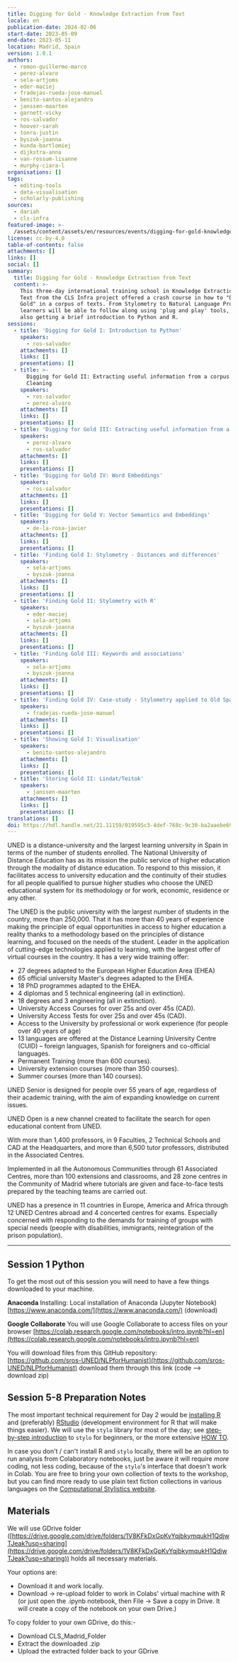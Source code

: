 ```yaml
---
title: Digging for Gold - Knowledge Extraction from Text
locale: en
publication-date: 2024-02-06
start-date: 2023-05-09
end-date: 2023-05-11
location: Madrid, Spain
version: 1.0.1
authors:
  - remon-guillermo-marco
  - perez-alvaro
  - sela-artjoms
  - eder-maciej
  - fradejas-rueda-jose-manuel
  - benito-santos-alejandro
  - janssen-maarten
  - garnett-vicky
  - ros-salvador
  - hoover-sarah
  - tonra-justin
  - byszuk-joanna
  - kunda-bartlomiej
  - dijkstra-anna
  - van-rossum-lisanne
  - murphy-ciara-l
organisations: []
tags:
  - editing-tools
  - data-visualisation
  - scholarly-publishing
sources:
  - dariah
  - cls-infra
featured-image: >-
  /assets/content/assets/en/resources/events/digging-for-gold-knowledge-extraction-from-text/featured-image.jpg
license: cc-by-4.0
table-of-contents: false
attachments: []
links: []
social: []
summary:
  title: Digging for Gold - Knowledge Extraction from Text
  content: >-
    This three-day international training school in Knowledge Extraction from
    Text from the CLS Infra project offered a crash course in how to "Dig for
    Gold" in a corpus of texts. From Stylometry to Natural Language Processing,
    learners will be able to follow along using 'plug and play' tools, while
    also getting a brief introduction to Python and R.
sessions:
  - title: 'Digging for Gold I: Introduction to Python'
    speakers:
      - ros-salvador
    attachments: []
    links: []
    presentations: []
  - title: >-
      Digging for Gold II: Extracting useful information from a corpus pt1 -
      Cleaning
    speakers:
      - ros-salvador
      - perez-alvaro
    attachments: []
    links: []
    presentations: []
  - title: 'Digging for Gold III: Extracting useful information from a corpus pt2'
    speakers:
      - perez-alvaro
      - ros-salvador
    attachments: []
    links: []
    presentations: []
  - title: 'Digging for Gold IV: Word Embeddings'
    speakers:
      - ros-salvador
    attachments: []
    links: []
    presentations: []
  - title: 'Digging for Gold V: Vector Semantics and Embeddings'
    speakers:
      - de-la-rosa-javier
    attachments: []
    links: []
    presentations: []
  - title: 'Finding Gold I: Stylometry - Distances and differences'
    speakers:
      - sela-artjoms
      - byszuk-joanna
    attachments: []
    links: []
    presentations: []
  - title: 'Finding Gold II: Stylometry with R'
    speakers:
      - eder-maciej
      - sela-artjoms
      - byszuk-joanna
    attachments: []
    links: []
    presentations: []
  - title: 'Finding Gold III: Keywords and associations'
    speakers:
      - sela-artjoms
      - byszuk-joanna
    attachments: []
    links: []
    presentations: []
  - title: 'Finding Gold IV: Case-study - Stylometry applied to Old Spanish Poetry'
    speakers:
      - fradejas-rueda-jose-manuel
    attachments: []
    links: []
    presentations: []
  - title: 'Showing Gold I: Visualisation'
    speakers:
      - benito-santos-alejandro
    attachments: []
    links: []
    presentations: []
  - title: 'Storing Gold II: Lindat/Teitok'
    speakers:
      - janssen-maarten
    attachments: []
    links: []
    presentations: []
translations: []
doi: https://hdl.handle.net/21.11159/019595c3-4def-768c-9c30-ba2aaebe69c1
---
```

<Disclosure title="About the Local Host - UNED">
  UNED is a distance-university and the largest learning university in Spain in terms of the number
  of students enrolled. The National University of Distance Education has as its mission the public
  service of higher education through the modality of distance education. To respond to this
  mission, it facilitates access to university education and the continuity of their studies for all
  people qualified to pursue higher studies who choose the UNED educational system for its
  methodology or for work, economic, residence or any other.

  The UNED is the public university with the largest number of students in the country, more than
  250,000. That it has more than 40 years of experience making the principle of equal opportunities
  in access to higher education a reality thanks to a methodology based on the principles of
  distance learning, and focused on the needs of the student. Leader in the application of
  cutting-edge technologies applied to learning, with the largest offer of virtual courses in the
  country. It has a very wide training offer:

  * 27 degrees adapted to the European Higher Education Area (EHEA)
  * 65 official university Master's degrees adapted to the EHEA.
  * 18 PhD programmes adapted to the EHEA.
  * 4 diplomas and 5 technical engineering (all in extinction).
  * 18 degrees and 3 engineering (all in extinction).
  * University Access Courses for over 25s and over 45s (CAD).
  * University Access Tests for over 25s and over 45s (CAD).
  * Access to the University by professional or work experience (for people over 40 years of age)
  * 13 languages are offered at the Distance Learning University Centre (CUID) – foreign languages,
    Spanish for foreigners and co-official languages.
  * Permanent Training (more than 600 courses).
  * University extension courses (more than 350 courses).
  * Summer courses (more than 140 courses).

  UNED Senior is designed for people over 55 years of age, regardless of their academic training,
  with the aim of expanding knowledge on current issues.

  UNED Open is a new channel created to facilitate the search for open educational content from
  UNED.

  With more than 1,400 professors, in 9 Faculties, 2 Technical Schools and CAD at the Headquarters,
  and more than 6,500 tutor professors, distributed in the Associated Centres.

  Implemented in all the Autonomous Communities through 61 Associated Centres, more than 100
  extensions and classrooms, and 28 zone centres in the Community of Madrid where tutorials are
  given and face-to-face tests prepared by the teaching teams are carried out.

  UNED has a presence in 11 countries in Europe, America and Africa through 12 UNED Centres abroad
  and 4 concerted centres for exams. Especially concerned with responding to the demands for
  training of groups with special needs (people with disabilities, immigrants, reintegration of the
  prison population).

  ---

  ## Session 1 Python

  To get the most out of this session you will need to have a few things downloaded to your machine.

  **Anaconda**
  Installing: Local installation of Anaconda (Jupyter Notebook)
  [https://www.anaconda.com/](https://www.anaconda.com/) (download)

  **Google Collaborate**
  You will use Google Collaborate to access files on your browser
  [https://colab.research.google.com/notebooks/intro.ipynb?hl=en](https://colab.research.google.com/notebooks/intro.ipynb?hl=en)

  You will download files from this GitHub repository:
  [https://github.com/sros-UNED/NLPforHumanist](https://github.com/sros-UNED/NLPforHumanist) download them through this link (code —> download zip)

  ## Session 5-8 Preparation Notes

  The most important technical requirement for Day 2 would be [installing
  R](https://cloud.r-project.org/) and (preferably)
  [RStudio](https://posit.co/download/rstudio-desktop/) (development environment for R that will
  make things easier). We will use the `stylo` library for most of the day; see [step-by-step
  introduction](https://computationalstylistics.github.io/stylo_nutshell/#) to `stylo` for beginners,
  or the more extensive [HOW
  TO](https://github.com/computationalstylistics/stylo_howto/blob/master/stylo_howto.pdf).

  In case you don't / can't install R and `stylo` locally, there will be an option to run analysis
  from Colaboratory notebooks, just be aware it will require *more* coding, not less coding, because
  of the `stylo`'s interface that doesn't work in Colab.  You are free to bring your own collection of
  texts to the workshop, but you can find more ready to use plain text fiction collections in
  various languages on the [Computational Stylistics
  website](https://computationalstylistics.github.io/resources/).

  ## Materials

  We will use GDrive folder
  ([https://drive.google.com/drive/folders/1V8KFkDxGpKvYqjbkymqukH1QdjwTJeak?usp=sharing](https://drive.google.com/drive/folders/1V8KFkDxGpKvYqjbkymqukH1QdjwTJeak?usp=sharing))
  holds all necessary materials.

  Your options are:

  * Download it and work locally.
  * Download -> re-upload folder to work in Colabs' virtual machine with R (or just open the
    .ipynb notebook, then File -> Save a copy in Drive. It will create a copy of the notebook on your
    own Drive.)

  To copy folder to your own GDrive, do this:-

  * Download CLS\_Madrid\_Folder
  * Extract the downloaded .zip
  * Upload the extracted folder back to your GDrive
</Disclosure>
